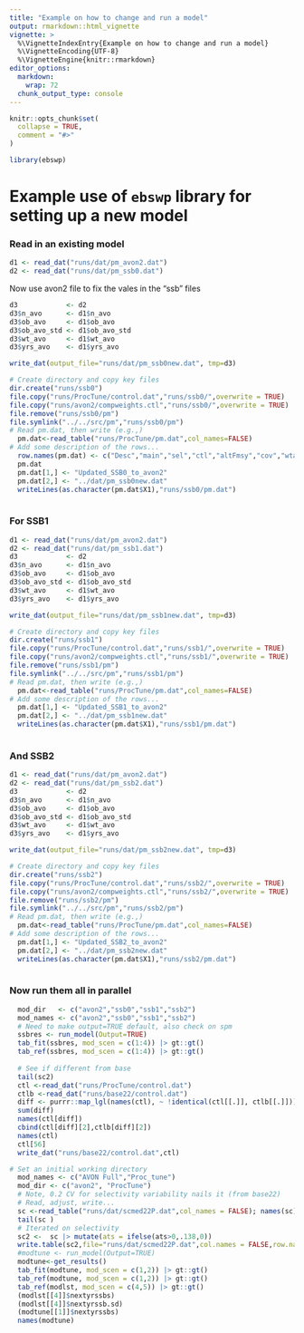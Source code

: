 ```yaml
---
title: "Example on how to change and run a model"
output: rmarkdown::html_vignette
vignette: >
  %\VignetteIndexEntry{Example on how to change and run a model}
  %\VignetteEncoding{UTF-8}
  %\VignetteEngine{knitr::rmarkdown}
editor_options: 
  markdown: 
    wrap: 72
  chunk_output_type: console
---
```


```r
knitr::opts_chunk$set(
  collapse = TRUE,
  comment = "#>"
)
```

```r
library(ebswp)
```

# Example use of `ebswp` library for setting up a new model

### Read in an existing model

```r
d1 <- read_dat("runs/dat/pm_avon2.dat")
d2 <- read_dat("runs/dat/pm_ssb0.dat")
```

Now use avon2 file to fix the vales in the "ssb" files

```r
d3            <- d2
d3$n_avo      <- d1$n_avo
d3$ob_avo     <- d1$ob_avo
d3$ob_avo_std <- d1$ob_avo_std
d3$wt_avo     <- d1$wt_avo
d3$yrs_avo    <- d1$yrs_avo

write_dat(output_file="runs/dat/pm_ssb0new.dat", tmp=d3)

# Create directory and copy key files
dir.create("runs/ssb0")
file.copy("runs/ProcTune/control.dat","runs/ssb0/",overwrite = TRUE)
file.copy("runs/avon2/compweights.ctl","runs/ssb0/",overwrite = TRUE)
file.remove("runs/ssb0/pm")
file.symlink("../../src/pm","runs/ssb0/pm")
# Read pm.dat, then write (e.g.,)
  pm.dat<-read_table("runs/ProcTune/pm.dat",col_names=FALSE)
# Add some description of the rows...
  row.names(pm.dat) <- c("Desc","main","sel","ctl","altFmsy","cov","wtage","cpue","temp","q")
  pm.dat
  pm.dat[1,] <- "Updated_SSB0_to_avon2"
  pm.dat[2,] <- "../dat/pm_ssb0new.dat"
  writeLines(as.character(pm.dat$X1),"runs/ssb0/pm.dat")
  
```


### For SSB1
```r
d1 <- read_dat("runs/dat/pm_avon2.dat")
d2 <- read_dat("runs/dat/pm_ssb1.dat")
d3            <- d2
d3$n_avo      <- d1$n_avo
d3$ob_avo     <- d1$ob_avo
d3$ob_avo_std <- d1$ob_avo_std
d3$wt_avo     <- d1$wt_avo
d3$yrs_avo    <- d1$yrs_avo

write_dat(output_file="runs/dat/pm_ssb1new.dat", tmp=d3)

# Create directory and copy key files
dir.create("runs/ssb1")
file.copy("runs/ProcTune/control.dat","runs/ssb1/",overwrite = TRUE)
file.copy("runs/avon2/compweights.ctl","runs/ssb1/",overwrite = TRUE)
file.remove("runs/ssb1/pm")
file.symlink("../../src/pm","runs/ssb1/pm")
# Read pm.dat, then write (e.g.,)
  pm.dat<-read_table("runs/ProcTune/pm.dat",col_names=FALSE)
# Add some description of the rows...
  pm.dat[1,] <- "Updated_SSB1_to_avon2"
  pm.dat[2,] <- "../dat/pm_ssb1new.dat"
  writeLines(as.character(pm.dat$X1),"runs/ssb1/pm.dat")
  
```




### And SSB2
```r
d1 <- read_dat("runs/dat/pm_avon2.dat")
d2 <- read_dat("runs/dat/pm_ssb2.dat")
d3            <- d2
d3$n_avo      <- d1$n_avo
d3$ob_avo     <- d1$ob_avo
d3$ob_avo_std <- d1$ob_avo_std
d3$wt_avo     <- d1$wt_avo
d3$yrs_avo    <- d1$yrs_avo

write_dat(output_file="runs/dat/pm_ssb2new.dat", tmp=d3)

# Create directory and copy key files
dir.create("runs/ssb2")
file.copy("runs/ProcTune/control.dat","runs/ssb2/",overwrite = TRUE)
file.copy("runs/avon2/compweights.ctl","runs/ssb2/",overwrite = TRUE)
file.remove("runs/ssb2/pm")
file.symlink("../../src/pm","runs/ssb2/pm")
# Read pm.dat, then write (e.g.,)
  pm.dat<-read_table("runs/ProcTune/pm.dat",col_names=FALSE)
# Add some description of the rows...
  pm.dat[1,] <- "Updated_SSB2_to_avon2"
  pm.dat[2,] <- "../dat/pm_ssb2new.dat"
  writeLines(as.character(pm.dat$X1),"runs/ssb2/pm.dat")
  
```

### Now run them all in parallel

```r
  mod_dir   <- c("avon2","ssb0","ssb1","ssb2")
  mod_names <- c("avon2","ssb0","ssb1","ssb2")
  # Need to make output=TRUE default, also check on spm
  ssbres <- run_model(Output=TRUE)
  tab_fit(ssbres, mod_scen = c(1:4)) |> gt::gt()
  tab_ref(ssbres, mod_scen = c(1:4)) |> gt::gt()
  
  # See if different from base
  tail(sc2)
  ctl <-read_dat("runs/ProcTune/control.dat")
  ctlb <-read_dat("runs/base22/control.dat")
  diff <- purrr::map_lgl(names(ctl), ~ !identical(ctl[[.]], ctlb[[.]]))
  sum(diff)
  names(ctl[diff])
  cbind(ctl[diff][2],ctlb[diff][2])
  names(ctl)
  ctl[56]
  write_dat("runs/base22/control.dat",ctl)

# Set an initial working directory
  mod_names <- c("AVON Full","Proc_tune")
  mod_dir <- c("avon2", "ProcTune")
  # Note, 0.2 CV for selectivity variability nails it (from base22)
  # Read, adjust, write...
  sc <-read_table("runs/dat/scmed22P.dat",col_names = FALSE); names(sc) <- c("Year","fsh","bts","ats")
  tail(sc )
  # Iterated on selectivity
  sc2 <-  sc |> mutate(ats = ifelse(ats>0,.138,0))
  write.table(sc2,file="runs/dat/scmed22P.dat",col.names = FALSE,row.names = FALSE)
  #modtune <- run_model(Output=TRUE)
  modtune<-get_results()
  tab_fit(modtune, mod_scen = c(1,2)) |> gt::gt()
  tab_ref(modtune, mod_scen = c(1,2)) |> gt::gt()
  tab_ref(modlst, mod_scen = c(4,5)) |> gt::gt()
  (modlst[[4]]$nextyrssbs)
  (modlst[[4]]$nextyrssb.sd)
  (modtune[[1]]$nextyrssbs)
  names(modtune)
```
